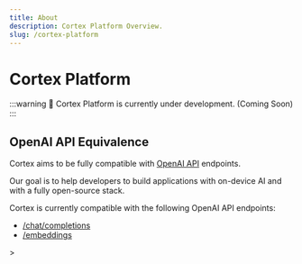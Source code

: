 ```yaml
---
title: About
description: Cortex Platform Overview.
slug: /cortex-platform
---
```



# Cortex Platform

:::warning
🚧 Cortex Platform is currently under development. (Coming Soon)
:::

## OpenAI API Equivalence

Cortex aims to be fully compatible with [OpenAI API](https://platform.openai.com/docs/api-reference) endpoints.

Our goal is to help developers to build applications with on-device AI and with a fully open-source stack. 

Cortex is currently compatible with the following OpenAI API endpoints:
- [/chat/completions](/api-reference#tag/inference/post/v1/chat/completions)
- [/embeddings](/api-reference#tag/embeddings/post/v1/embeddings)

<!--<OAICoverage /-->>